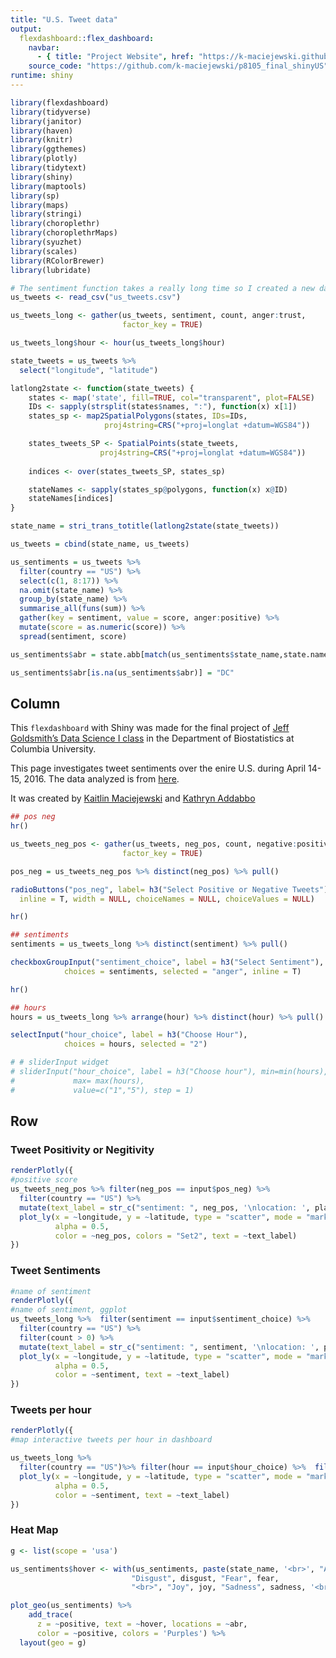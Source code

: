```yaml
---
title: "U.S. Tweet data"
output: 
  flexdashboard::flex_dashboard:
    navbar:
      - { title: "Project Website", href: "https://k-maciejewski.github.io/p8105_final_website/index.html", align: left }
    source_code: "https://github.com/k-maciejewski/p8105_final_shinyUS"
runtime: shiny
---
```


```r
library(flexdashboard)
library(tidyverse)
library(janitor)
library(haven)
library(knitr)
library(ggthemes)
library(plotly)
library(tidytext)
library(shiny)
library(maptools)
library(sp)
library(maps)
library(stringi)
library(choroplethr)
library(choroplethrMaps)
library(syuzhet)
library(scales)
library(RColorBrewer)
library(lubridate)
```


```r
# The sentiment function takes a really long time so I created a new data file so you don't have to run it
us_tweets <- read_csv("us_tweets.csv") 

```


```r
us_tweets_long <- gather(us_tweets, sentiment, count, anger:trust, 
                         factor_key = TRUE)
```

```r
us_tweets_long$hour <- hour(us_tweets_long$hour)
```

```r
state_tweets = us_tweets %>%
  select("longitude", "latitude")

latlong2state <- function(state_tweets) {
    states <- map('state', fill=TRUE, col="transparent", plot=FALSE)
    IDs <- sapply(strsplit(states$names, ":"), function(x) x[1])
    states_sp <- map2SpatialPolygons(states, IDs=IDs,
                     proj4string=CRS("+proj=longlat +datum=WGS84"))

    states_tweets_SP <- SpatialPoints(state_tweets, 
                    proj4string=CRS("+proj=longlat +datum=WGS84"))
    
    indices <- over(states_tweets_SP, states_sp)

    stateNames <- sapply(states_sp@polygons, function(x) x@ID)
    stateNames[indices]
}

state_name = stri_trans_totitle(latlong2state(state_tweets))

us_tweets = cbind(state_name, us_tweets)
```

```r
us_sentiments = us_tweets %>%
  filter(country == "US") %>%
  select(c(1, 8:17)) %>%
  na.omit(state_name) %>%
  group_by(state_name) %>%
  summarise_all(funs(sum)) %>%
  gather(key = sentiment, value = score, anger:positive) %>%
  mutate(score = as.numeric(score)) %>%
  spread(sentiment, score)

us_sentiments$abr = state.abb[match(us_sentiments$state_name,state.name)]

us_sentiments$abr[is.na(us_sentiments$abr)] = "DC"
```

Column {.sidebar}
-----------------------------------------------------------------------
This `flexdashboard` with Shiny was made for the final project of [Jeff Goldsmith's Data Science I class](http://jeffgoldsmith.com/DSI/final_project.html) in the Department of Biostatistics at Columbia University. 

This page investigates tweet sentiments over the enire U.S. during April 14-15, 2016. The data analyzed is from [here]( http://followthehashtag.com/datasets/free-twitter-dataset-usa-200000-free-usa-tweets/).

It was created by [Kaitlin Maciejewski](https://github.com/k-maciejewski) and [Kathryn Addabbo](https://github.com/kaddabbo)

```r
## pos neg
hr()

us_tweets_neg_pos <- gather(us_tweets, neg_pos, count, negative:positive, 
                         factor_key = TRUE)

pos_neg = us_tweets_neg_pos %>% distinct(neg_pos) %>% pull()

radioButtons("pos_neg", label= h3("Select Positive or Negative Tweets"), choices = pos_neg, selected = NULL,
  inline = T, width = NULL, choiceNames = NULL, choiceValues = NULL)

hr()

## sentiments
sentiments = us_tweets_long %>% distinct(sentiment) %>% pull()

checkboxGroupInput("sentiment_choice", label = h3("Select Sentiment"),
            choices = sentiments, selected = "anger", inline = T)

hr()

## hours
hours = us_tweets_long %>% arrange(hour) %>% distinct(hour) %>% pull()

selectInput("hour_choice", label = h3("Choose Hour"),
            choices = hours, selected = "2")

# # sliderInput widget
# sliderInput("hour_choice", label = h3("Choose hour"), min=min(hours),
#             max= max(hours),
#             value=c("1","5"), step = 1)

```

Row {.tabset .tabset-fade } 
-----------------------------------------------------------------------

### Tweet Positivity or Negitivity

```r
renderPlotly({
#positive score
us_tweets_neg_pos %>% filter(neg_pos == input$pos_neg) %>%
  filter(country == "US") %>% 
  mutate(text_label = str_c("sentiment: ", neg_pos, '\nlocation: ', place_as_appears_on_bio)) %>% 
  plot_ly(x = ~longitude, y = ~latitude, type = "scatter", mode = "markers",
          alpha = 0.5, 
          color = ~neg_pos, colors = "Set2", text = ~text_label)
})
```


### Tweet Sentiments
```r
#name of sentiment
renderPlotly({
#name of sentiment, ggplot
us_tweets_long %>%  filter(sentiment == input$sentiment_choice) %>% 
  filter(country == "US") %>% 
  filter(count > 0) %>% 
  mutate(text_label = str_c("sentiment: ", sentiment, '\nlocation: ', place_as_appears_on_bio)) %>% 
  plot_ly(x = ~longitude, y = ~latitude, type = "scatter", mode = "markers",
          alpha = 0.5, 
          color = ~sentiment, text = ~text_label)
})
```


### Tweets per hour

```r
renderPlotly({
#map interactive tweets per hour in dashboard

us_tweets_long %>%
  filter(country == "US")%>% filter(hour == input$hour_choice) %>%  filter(sentiment == input$sentiment_choice)  %>% mutate(text_label = str_c("sentiment: ", sentiment, '\nlocation: ', place_as_appears_on_bio)) %>% 
  plot_ly(x = ~longitude, y = ~latitude, type = "scatter", mode = "markers",
          alpha = 0.5, 
          color = ~sentiment, text = ~text_label)
})
```

### Heat Map

```r
g <- list(scope = 'usa')

us_sentiments$hover <- with(us_sentiments, paste(state_name, '<br>', "Anger", anger, "Anticipation", anticipation, "<br>",
                           "Disgust", disgust, "Fear", fear,
                           "<br>", "Joy", joy, "Sadness", sadness, '<br>', "Surprise", surprise, "Trust", trust))

plot_geo(us_sentiments) %>%
    add_trace(
      z = ~positive, text = ~hover, locations = ~abr,
      color = ~positive, colors = 'Purples') %>%
  layout(geo = g)
```

